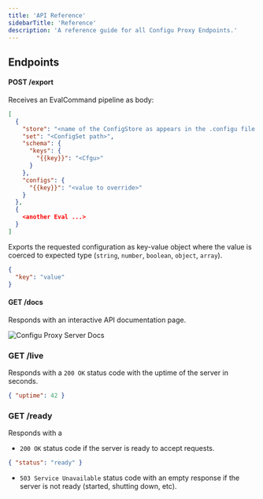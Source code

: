 ```yaml
---
title: 'API Reference'
sidebarTitle: 'Reference'
description: 'A reference guide for all Configu Proxy Endpoints.'
---
```


## Endpoints

#### POST /export

Receives an EvalCommand pipeline as body:

```json
[
  {
    "store": "<name of the ConfigStore as appears in the .configu file of the server>",
    "set": "<ConfigSet path>",
    "schema": {
      "keys": {
        "{{key}}": "<Cfgu>"
      }
    },
    "configs": {
      "{{key}}": "<value to override>"
    }
  },
  {
    <another Eval ...>
  }
]
```

Exports the requested configuration as key-value object where the value is coerced to expected type (`string`, `number`, `boolean`, `object`, `array`).

```json
{
  "key": "value"
}
```

#### GET /docs

Responds with an interactive API documentation page.

<Frame caption="Configu Proxy Server Docs">
  <img alt="Configu Proxy Server Docs" src="/images/proxy-docs-route.jpg" />
</Frame>

### GET /live

Responds with a `200 OK` status code with the uptime of the server in seconds.

```json
{ "uptime": 42 }
```

### GET /ready

Responds with a

- `200 OK` status code if the server is ready to accept requests.

```json
{ "status": "ready" }
```

- `503 Service Unavailable` status code with an empty response if the server is not ready (started, shutting down, etc).
